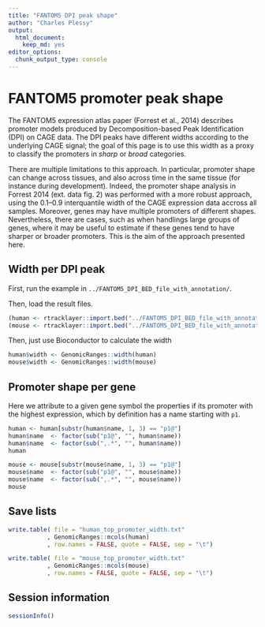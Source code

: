 ```yaml
---
title: "FANTOM5 DPI peak shape"
author: "Charles Plessy"
output: 
  html_document: 
    keep_md: yes
editor_options: 
  chunk_output_type: console
---
```


FANTOM5 promoter peak shape
===========================

The FANTOM5 expression atlas paper (Forrest et al., 2014) describes promoter
models produced by Decomposition-based Peak Identification (DPI) on CAGE data.
The DPI peaks have different widths according to the underlying CAGE signal;
the goal of this page is to use this width as a proxy to classify the promoters
in _sharp_ or _broad_ categories.

There are multiple limitations to this approach.  In particular, promoter shape
can change across tissues, and also across time in the same tissue (for instance
during development).  Indeed, the promoter shape analysis in Forrest 2014 (ext.
data fig. 2) was performed with a more robust approach, using the 0.1–0.9
interquantile width of the CAGE expression data accross all samples.  Moreover,
genes may have multiple promoters of different shapes.  Nevertheless, there are
cases, such as when handlings large groups of genes, where it may be useful to
estimate if these genes tend to have sharper or broader promoters.  This is the
aim of the approach presented here.


Width per DPI peak
------------------

First, run the example in `../FANTOM5_DPI_BED_file_with_annotation/`.

Then, load the result files.

```r
(human <- rtracklayer::import.bed("../FANTOM5_DPI_BED_file_with_annotation/hg19.cage_peak_phase1and2combined_anncoord.bed"))
(mouse <- rtracklayer::import.bed("../FANTOM5_DPI_BED_file_with_annotation/mm9.cage_peak_phase1and2combined_anncoord.bed"))
```

Then, just use Bioconductor to calculate the width

```r
human$width <- GenomicRanges::width(human)
mouse$width <- GenomicRanges::width(mouse)
```


Promoter shape per gene
------------------------

Here we attribute to a given gene symbol the properties if its promoter with the
highest expression, which by definition has a name starting with `p1`.


```r
human <- human[substr(human$name, 1, 3) == "p1@"]
human$name  <- factor(sub("p1@", "", human$name))
human$name  <- factor(sub(",.*", "", human$name))
human

mouse <- mouse[substr(mouse$name, 1, 3) == "p1@"]
mouse$name  <- factor(sub("p1@", "", mouse$name))
mouse$name  <- factor(sub(",.*", "", mouse$name))
mouse
```


Save lists
----------

```r
write.table( file = "human_top_promoter_width.txt"
           , GenomicRanges::mcols(human)
           , row.names = FALSE, quote = FALSE, sep = "\t")

write.table( file = "mouse_top_promoter_width.txt"
           , GenomicRanges::mcols(mouse)
           , row.names = FALSE, quote = FALSE, sep = "\t")
```


Session information
-------------------

```r
sessionInfo()
```